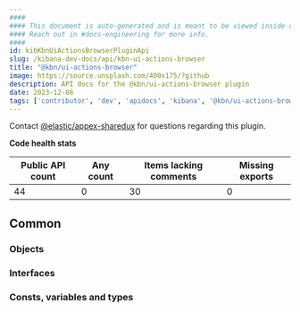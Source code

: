 ```yaml
---
####
#### This document is auto-generated and is meant to be viewed inside our experimental, new docs system.
#### Reach out in #docs-engineering for more info.
####
id: kibKbnUiActionsBrowserPluginApi
slug: /kibana-dev-docs/api/kbn-ui-actions-browser
title: "@kbn/ui-actions-browser"
image: https://source.unsplash.com/400x175/?github
description: API docs for the @kbn/ui-actions-browser plugin
date: 2023-12-08
tags: ['contributor', 'dev', 'apidocs', 'kibana', '@kbn/ui-actions-browser']
---
```




Contact [@elastic/appex-sharedux](https://github.com/orgs/elastic/teams/appex-sharedux) for questions regarding this plugin.

**Code health stats**

| Public API count  | Any count | Items lacking comments | Missing exports |
|-------------------|-----------|------------------------|-----------------|
| 44 | 0 | 30 | 0 |

## Common

### Objects
<DocDefinitionList data={kbnUiActionsBrowserObj.common.objects}/>

### Interfaces
<DocDefinitionList data={kbnUiActionsBrowserObj.common.interfaces}/>

### Consts, variables and types
<DocDefinitionList data={kbnUiActionsBrowserObj.common.misc}/>

